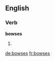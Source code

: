 
==English==

===Verb===
'''bowses'''

# {{third-person singular of|[[bowse]]}}

[[de:bowses]]
[[fr:bowses]]